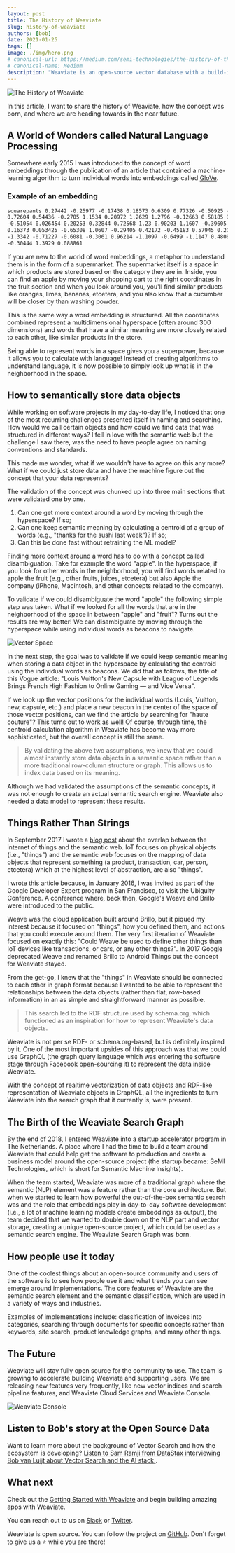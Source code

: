 ```yaml
---
layout: post
title: The History of Weaviate
slug: history-of-weaviate
authors: [bob]
date: 2021-01-25
tags: []
image: ./img/hero.png
# canonical-url: https://medium.com/semi-technologies/the-history-of-the-weaviate-vector-search-engine-17a274f36178
# canonical-name: Medium
description: "Weaviate is an open-source vector database with a build-in NLP model called the Contextionary. Learn what makes Weaviate unique."
---
```

![The History of Weaviate](./img/hero.png)

<!-- truncate -->

In this article, I want to share the history of Weaviate, how the concept was born, and where we are heading towards in the near future.

## A World of Wonders called Natural Language Processing
Somewhere early 2015 I was introduced to the concept of word embeddings through the publication of an article that contained a machine-learning algorithm to turn individual words into embeddings called [GloVe](https://nlp.stanford.edu/projects/glove/).

### Example of an embedding

```txt
squarepants 0.27442 -0.25977 -0.17438 0.18573 0.6309 0.77326 -0.50925 -1.8926
0.72604 0.54436 -0.2705 1.1534 0.20972 1.2629 1.2796 -0.12663 0.58185 0.4805
-0.51054 0.026454 0.20253 0.32844 0.72568 1.23 0.90203 1.1607 -0.39605 0.80305
0.16373 0.053425 -0.65308 1.0607 -0.29405 0.42172 -0.45183 0.57945 0.20217
-1.3342 -0.71227 -0.6081 -0.3061 0.96214 -1.1097 -0.6499 -1.1147 0.4808 0.29857
-0.30444 1.3929 0.088861
```

If you are new to the world of word embeddings, a metaphor to understand them is in the form of a supermarket. The supermarket itself is a space in which products are stored based on the category they are in. Inside, you can find an apple by moving your shopping cart to the right coordinates in the fruit section and when you look around you, you'll find similar products like oranges, limes, bananas, etcetera, and you also know that a cucumber will be closer by than washing powder.


This is the same way a word embedding is structured. All the coordinates combined represent a multidimensional hyperspace (often around 300 dimensions) and words that have a similar meaning are more closely related to each other, like similar products in the store.

Being able to represent words in a space gives you a superpower, because it allows you to calculate with language! Instead of creating algorithms to understand language, it is now possible to simply look up what is in the neighborhood in the space.

## How to semantically store data objects
While working on software projects in my day-to-day life, I noticed that one of the most recurring challenges presented itself in naming and searching. How would we call certain objects and how could we find data that was structured in different ways? I fell in love with the semantic web but the challenge I saw there, was the need to have people agree on naming conventions and standards.

This made me wonder, what if we wouldn't have to agree on this any more? What if we could just store data and have the machine figure out the concept that your data represents?

The validation of the concept was chunked up into three main sections that were validated one by one.

1. Can one get more context around a word by moving through the hyperspace? If so;
1. Can one keep semantic meaning by calculating a centroid of a group of words (e.g., "thanks for the sushi last week")? If so;
1. Can this be done fast without retraining the ML model?

Finding more context around a word has to do with a concept called disambiguation. Take for example the word "apple". In the hyperspace, if you look for other words in the neighborhood, you will find words related to apple the fruit (e.g., other fruits, juices, etcetera) but also Apple the company (iPhone, Macintosh, and other concepts related to the company).

To validate if we could disambiguate the word "apple" the following simple step was taken. What if we looked for all the words that are in the neighborhood of the space in between "apple" and "fruit"? Turns out the results are way better! We can disambiguate by moving through the hyperspace while using individual words as beacons to navigate.

![Vector Space](./img/vector-space.jpeg)

In the next step, the goal was to validate if we could keep semantic meaning when storing a data object in the hyperspace by calculating the centroid using the individual words as beacons. We did that as follows, the title of this Vogue article: "Louis Vuitton's New Capsule with League of Legends Brings French High Fashion to Online Gaming — and Vice Versa".

If we look up the vector positions for the individual words (Louis, Vuitton, new, capsule, etc.) and place a new beacon in the center of the space of those vector positions, can we find the article by searching for "haute couture"? This turns out to work as well! Of course, through time, the centroid calculation algorithm in Weaviate has become way more sophisticated, but the overall concept is still the same.

> By validating the above two assumptions, we knew that we could almost instantly store data objects in a semantic space rather than a more traditional row-column structure or graph. This allows us to index data based on its meaning.

Although we had validated the assumptions of the semantic concepts, it was not enough to create an actual semantic search engine. Weaviate also needed a data model to represent these results.

## Things Rather Than Strings
In September 2017 I wrote a [blog post](https://medium.com/bob-van-luijt/semantic-internet-of-things-42811e1ca7a7) about the overlap between the internet of things and the semantic web. IoT focuses on physical objects (i.e., "things") and the semantic web focuses on the mapping of data objects that represent something (a product, transaction, car, person, etcetera) which at the highest level of abstraction, are also "things".

I wrote this article because, in January 2016, I was invited as part of the Google Developer Expert program in San Francisco, to visit the Ubiquity Conference. A conference where, back then, Google's Weave and Brillo were introduced to the public.

Weave was the cloud application built around Brillo, but it piqued my interest because it focused on "things", how you defined them, and actions that you could execute around them. The very first iteration of Weaviate focused on exactly this: "Could Weave be used to define other things than IoT devices like transactions, or cars, or any other things?". In 2017 Google deprecated Weave and renamed Brillo to Android Things but the concept for Weaviate stayed.

From the get-go, I knew that the "things" in Weaviate should be connected to each other in graph format because I wanted to be able to represent the relationships between the data objects (rather than flat, row-based information) in an as simple and straightforward manner as possible.

> This search led to the RDF structure used by schema.org, which functioned as an inspiration for how to represent Weaviate's data objects.

Weaviate is not per se RDF- or schema.org-based, but is definitely inspired by it. One of the most important upsides of this approach was that we could use GraphQL (the graph query language which was entering the software stage through Facebook open-sourcing it) to represent the data inside Weaviate.

With the concept of realtime vectorization of data objects and RDF-like representation of Weaviate objects in GraphQL, all the ingredients to turn Weaviate into the search graph that it currently is, were present.

## The Birth of the Weaviate Search Graph
By the end of 2018, I entered Weaviate into a startup accelerator program in The Netherlands. A place where I had the time to build a team around Weaviate that could help get the software to production and create a business model around the open-source project (the startup became: SeMI Technologies, which is short for Semantic Machine Insights).

When the team started, Weaviate was more of a traditional graph where the semantic (NLP) element was a feature rather than the core architecture. But when we started to learn how powerful the out-of-the-box semantic search was and the role that embeddings play in day-to-day software development (i.e., a lot of machine learning models create embeddings as output), the team decided that we wanted to double down on the NLP part and vector storage, creating a unique open-source project, which could be used as a semantic search engine. The Weaviate Search Graph was born.

## How people use it today
One of the coolest things about an open-source community and users of the software is to see how people use it and what trends you can see emerge around implementations. The core features of Weaviate are the semantic search element and the semantic classification, which are used in a variety of ways and industries.

Examples of implementations include: classification of invoices into categories, searching through documents for specific concepts rather than keywords, site search, product knowledge graphs, and many other things.

## The Future
Weaviate will stay fully open source for the community to use. The team is growing to accelerate building Weaviate and supporting users. We are releasing new features very frequently, like new vector indices and search pipeline features, and Weaviate Cloud Services and Weaviate Console.

![Weaviate Console](./img/weaviate-console.jpeg)

## Listen to Bob's story at the Open Source Data
Want to learn more about the background of Vector Search and how the ecosystem is developing? [Listen to Sam Ramji from DataStax interviewing Bob van Luijt about Vector Search and the AI stack.](https://www.datastax.com/resources/podcast/vector-search-ai-stack-more-bob-van-luijt).

## What next
Check out the [Getting Started with Weaviate](/developers/weaviate/quickstart) and begin building amazing apps with Weaviate.

You can reach out to us on [Slack](https://weaviate.io/slack) or [Twitter](https://twitter.com/weaviate_io).

Weaviate is open source. You can follow the project on [GitHub](https://github.com/weaviate/weaviate). Don't forget to give us a ⭐️ while you are there!
